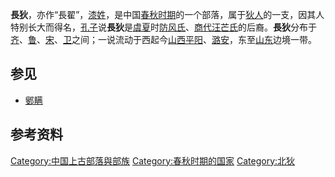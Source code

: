 
'''長狄'''，亦作“長翟”，[[漆姓|漆姓]]，是中国[[春秋时期|春秋时期]]的一个部落，属于[[狄人|狄人]]的一支，因其人特别长大而得名，[[孔子|孔子]]说'''長狄'''是[[虞夏|虞夏]]时[[防风氏|防风氏]]、[[商代|商代]][[汪芒氏|汪芒氏]]的后裔。'''長狄'''分布于[[姜齐|齐]]、[[鲁国|鲁]]、[[宋国|宋]]、[[卫国|卫]]之间；一说流动于西起今[[山西|山西]][[平阳|平阳]]、[[潞安|潞安]]，东至[[山东|山东]]边境一带。
==参见==
*[[鄋瞒|鄋瞒]]
== 参考资料 ==
<references/>

{{中国历史小作品}}
[[Category:中国上古部落與部族|Category:中国上古部落與部族]]
[[Category:春秋时期的国家|Category:春秋时期的国家]]
[[Category:北狄|Category:北狄]]